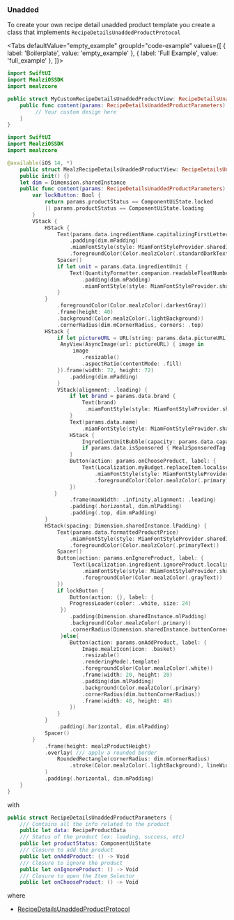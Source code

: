 
### Unadded

To create your own recipe detail unadded product template you create a class that implements `RecipeDetailsUnaddedProductProtocol`

<Tabs defaultValue="empty_example" groupId="code-example"
  values={[
      { label: 'Boilerplate', value: 'empty_example' },
      { label: 'Full Example', value: 'full_example' },
  ]}>
<TabItem value="empty_example">

```swift
import SwiftUI
import MealziOSSDK
import mealzcore

public struct MyCustomRecipeDetailsUnaddedProductView: RecipeDetailsUnaddedProductProtocol {
    public func content(params: RecipeDetailsUnaddedProductParameters) -> some View {
         // Your custom design here
    }
}
```
</TabItem>
<TabItem value="full_example">

```swift
import SwiftUI
import MealziOSSDK
import mealzcore

@available(iOS 14, *)
    public struct MealzRecipeDetailsUnaddedProductView: RecipeDetailsUnaddedProductProtocol {
    public init() {}
    let dim = Dimension.sharedInstance
    public func content(params: RecipeDetailsUnaddedProductParameters) -> some View {
        var lockButton: Bool {
            return params.productStatus == ComponentUiState.locked
            || params.productStatus == ComponentUiState.loading
        }
        VStack {
            HStack {
                Text(params.data.ingredientName.capitalizingFirstLetter())
                    .padding(dim.mPadding)
                    .miamFontStyle(style: MiamFontStyleProvider.sharedInstance.bodyBigBoldStyle)
                    .foregroundColor(Color.mealzColor(.standardDarkText))
                Spacer()
                if let unit = params.data.ingredientUnit {
                    Text(QuantityFormatter.companion.readableFloatNumber(value: params.data.ingredientQuantity, unit: unit))
                        .padding(dim.mPadding)
                        .miamFontStyle(style: MiamFontStyleProvider.sharedInstance.bodyMediumStyle)
                }
            }
                .foregroundColor(Color.mealzColor(.darkestGray))
                .frame(height: 40)
                .background(Color.mealzColor(.lightBackground))
                .cornerRadius(dim.mCornerRadius, corners: .top)
            HStack {
                if let pictureURL = URL(string: params.data.pictureURL) {
                 AnyView(AsyncImage(url: pictureURL) { image in
                     image
                        .resizable()
                        .aspectRatio(contentMode: .fill)
                }).frame(width: 72, height: 72)
                    .padding(dim.mPadding)
                }
                VStack(alignment: .leading) {
                    if let brand = params.data.brand {
                        Text(brand)
                         .miamFontStyle(style: MiamFontStyleProvider.sharedInstance.bodySmallBoldStyle)
                    }
                    Text(params.data.name)
                        .miamFontStyle(style: MiamFontStyleProvider.sharedInstance.bodySmallStyle)
                    HStack {
                        IngredientUnitBubble(capacity: params.data.capacity)
                        if params.data.isSponsored { MealzSponsoredTag() }
                    }
                    Button(action: params.onChooseProduct, label: {
                        Text(Localization.myBudget.replaceItem.localised)
                            .miamFontStyle(style: MiamFontStyleProvider.sharedInstance.bodyMediumBoldStyle)
                            .foregroundColor(Color.mealzColor(.primary))
                    })
               }
                    .frame(maxWidth: .infinity,alignment: .leading)
                    .padding(.horizontal, dim.mlPadding)
                    .padding(.top, dim.mPadding)
            }
            HStack(spacing: Dimension.sharedInstance.lPadding) {
                Text(params.data.formattedProductPrice)
                    .miamFontStyle(style: MiamFontStyleProvider.sharedInstance.titleBigStyle)
                    .foregroundColor(Color.mealzColor(.primaryText))
                Spacer()
                Button(action: params.onIgnoreProduct, label: {
                     Text(Localization.ingredient.ignoreProduct.localised)
                        .miamFontStyle(style: MiamFontStyleProvider.sharedInstance.bodyMediumBoldStyle)
                        .foregroundColor(Color.mealzColor(.grayText))
                })
                if lockButton {
                    Button(action: {}, label: {
                    ProgressLoader(color: .white, size: 24)
                 })
                    .padding(Dimension.sharedInstance.mlPadding)
                    .background(Color.mealzColor(.primary))
                    .cornerRadius(Dimension.sharedInstance.buttonCornerRadius)
                 }else{
                    Button(action: params.onAddProduct, label: {
                        Image.mealzIcon(icon: .basket)
                        .resizable()
                        .renderingMode(.template)
                        .foregroundColor(Color.mealzColor(.white))
                        .frame(width: 20, height: 20)
                        .padding(dim.mlPadding)
                        .background(Color.mealzColor(.primary)
                        .cornerRadius(dim.buttonCornerRadius))
                        .frame(width: 48, height: 48)
                    })
                }
            }
                .padding(.horizontal, dim.mlPadding)
            Spacer()
        }
            .frame(height: mealzProductHeight)
            .overlay( /// apply a rounded border
                RoundedRectangle(cornerRadius: dim.mCornerRadius)
                    .stroke(Color.mealzColor(.lightBackground), lineWidth: 1)
            )
            .padding(.horizontal, dim.mPadding)
    }
}
```
</TabItem>
</Tabs>

with

```swift
public struct RecipeDetailsUnaddedProductParameters {
    /// Contains all the info related to the product
    public let data: RecipeProductData
    /// Status of the product (ex: loading, success, etc)
    public let productStatus: ComponentUiState
    /// Closure to add the product
    public let onAddProduct: () -> Void
    /// Closure to ignore the product
    public let onIgnoreProduct: () -> Void
    /// Closure to open the Item Selector
    public let onChooseProduct: () -> Void
```

where

<RecipeProductData />

- [RecipeDetailsUnaddedProductProtocol](https://miamtech.github.io/MealziOSSDKRelease/documentation/mealziossdk/recipedetailsunaddedproductprotocol)